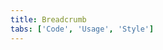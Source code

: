 ```yaml
---
title: Breadcrumb
tabs: ['Code', 'Usage', 'Style']
---
```


<ComponentCode
    name="Breadcrumb"
    component="breadcrumb" 
    variation="breadcrumb"
    hasReactVersion
    >
</ComponentCode>
<ComponentCode
    name="Breadcrumb with current page"
    component="breadcrumb" 
    variation="breadcrumb--current-page"
    hasReactVersion
    >
</ComponentCode>
<ComponentDocs component="breadcrumb" ></ComponentDocs>
